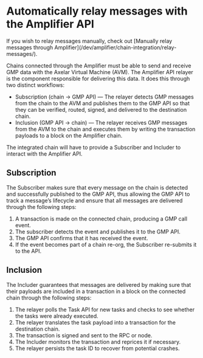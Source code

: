 # Automatically relay messages with the Amplifier API


<Callout>
If you wish to relay messages manually, check out [Manually relay messages through Amplifier](/dev/amplifier/chain-integration/relay-messages/).
</Callout>

Chains connected through the Amplifier must be able to send and receive GMP data with the Axelar Virtual Machine (AVM). The Amplifier API relayer is the component responsible for delivering this data. It does this through two distinct workflows:

- Subscription (chain -> GMP API) — The relayer detects GMP messages from the chain to the AVM and publishes them to the GMP API so that they can be verified, routed, signed, and delivered to the destination chain.
- Inclusion (GMP API -> chain) — The relayer receives GMP messages from the AVM to the chain and executes them by writing the transaction payloads to a block on the Amplifier chain.

The integrated chain will have to provide a Subscriber and Includer to interact with the Amplifier API.

## Subscription

The Subscriber makes sure that every message on the chain is detected and successfully published to the GMP API, thus allowing the GMP API to track a message’s lifecycle and ensure that all messages are delivered through the following steps:

1. A transaction is made on the connected chain, producing a GMP call event.
1. The subscriber detects the event and publishes it to the GMP API.
1. The GMP API confirms that it has received the event.
1. If the event becomes part of a chain re-org, the Subscriber re-submits it to the API.

## Inclusion

The Includer guarantees that messages are delivered by making sure that their payloads are included in a transaction in a block on the connected chain through the following steps:

1. The relayer polls the Task API for new tasks and checks to see whether the tasks were already executed.
1. The relayer translates the task payload into a transaction for the destination chain.
1. The transaction is signed and sent to the RPC or node.
1. The Includer monitors the transaction and reprices it if necessary.
1. The relayer persists the task ID to recover from potential crashes.